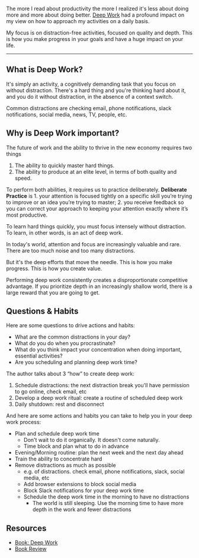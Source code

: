 <SmoothRender>

The more I read about productivity the more I realized it's less about doing more and more about doing better. [Deep Work](https://www.amazon.com.br/Deep-Work-Focused-Success-Distracted/dp/1455586692) had a profound impact on my view on how to approach my activities on a daily basis.

My focus is on distraction-free activities, focused on quality and depth. This is how you make progress in your goals and have a huge impact on your life.

---

## What is Deep Work?

It's simply an activity, a cognitively demanding task that you focus on without distraction. There's a hard thing and you're thinking hard about it, and you do it without distraction, in the absence of a context switch.

Common distractions are checking email, phone notifications, slack notifications, social media, news, TV, people, etc.

## Why is Deep Work important?

The future of work and the ability to thrive in the new economy requires two things

1. The ability to quickly master hard things.
2. The ability to produce at an elite level, in terms of both quality and speed.

To perform both abilities, it requires us to practice deliberately. **Deliberate Practice** is 1. your attention is focused tightly on a specific skill you’re trying to improve or an idea you’re trying to master; 2. you receive feedback so you can correct your approach to keeping your attention exactly where it’s most productive.

To learn hard things quickly, you must focus intensely without distraction. To learn, in other words, is an act of deep work.

In today's world, attention and focus are increasingly valuable and rare. There are too much noise and too many distractions.

But it's the deep efforts that move the needle. This is how you make progress. This is how you create value.

Performing deep work consistently creates a disproportionate competitive advantage. If you prioritize depth in an increasingly shallow world, there is a large reward that you are going to get.

## Questions & Habits

Here are some questions to drive actions and habits:

- What are the common distractions in your day?
- What do you do when you procrastinate?
- What do you think impact your concentration when doing important, essential activities?
- Are you scheduling and planning deep work time?

The author talks about 3 “how” to create deep work:

1. Schedule distractions: the next distraction break you'll have permission to go online, check email, etc
2. Develop a deep work ritual: create a routine of scheduled deep work
3. Daily shutdown: rest and disconnect

And here are some actions and habits you can take to help you in your deep work process:

- Plan and schedule deep work time
  - Don't wait to do it organically. It doesn't come naturally.
  - Time block and plan what to do in advance
- Evening/Morning routine: plan the next week and the next day ahead
- Train the ability to concentrate hard
- Remove distractions as much as possible
  - e.g. of distractions. check email, phone notifications, slack, social media, etc
  - Add browser extensions to block social media
  - Block Slack notifications for your deep work time
  - Schedule the deep work time in the morning to have no distractions
    - The world is still sleeping. Use the morning time to have more depth in the work and fewer distractions

## Resources

- [Book: Deep Work](https://www.amazon.com.br/Deep-Work-Focused-Success-Distracted/dp/1455586692)
- [Book Review](https://www.goodreads.com/review/show/4032172628)

</SmoothRender>
